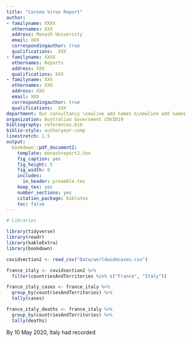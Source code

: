 ```yaml
---
title: "Corona Virus Report"
author:
- familyname: XXXX
  othernames: XXX
  address: Monash University
  email: XXX
  correspondingauthor: true
  qualifications:  XXX
- familyname: XXXX
  othernames: Reports
  address: XXX
  qualifications: XXX
- familyname: XXX
  othernames: XXX
  address: XXX
  email: XXX
  correspondingauthor: true
  qualifications:  XXX
department: Our consultancy \newline add names &\newline add names
organization: Australian Government COVID19
bibliography: references.bib
biblio-style: authoryear-comp
linestretch: 1.5
output:
  bookdown::pdf_document2:
    template: monashreport2.tex
    fig_caption: yes
    fig_height: 5
    fig_width: 8
    includes:
      in_header: preamble.tex
    keep_tex: yes
    number_sections: yes
    citation_package: biblatex
    toc: false
---
```


```r
# Libraries

library(tidyverse)
library(readr)
library(kableExtra)
library(bookdown)

```



\section*{Country XX1 and YY1"}

\section*{Country XX2 and YY2}

```r
covidsection2 <- read_csv("Data/worldwidecases.csv")
```

```r
france_italy <- covidsection2 %>%
  filter(countriesAndTerritories %in% c("France", "Italy"))
```

```r
france_italy_cases <- france_italy %>%
  group_by(countriesAndTerritories) %>%
  tally(cases)

france_italy_deaths <- france_italy %>%
  group_by(countriesAndTerritories) %>%
  tally(deaths)
```

By 10 May 2020, Italy had recorded 
\section*{Country XX3 and YY3}




